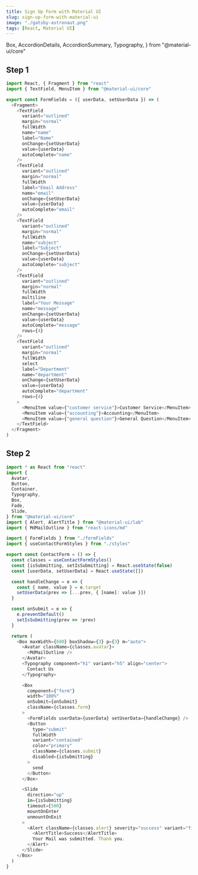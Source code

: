 ```yaml
---
title: Sign Up Form with Material UI
slug: sign-up-form-with-material-ui
image: "./gatsby-astronaut.png"
tags: [React, Material UI]
---
```


  Box,
  AccordionDetails,
  AccordionSummary,
  Typography,
} from "@material-ui/core"

## Step 1

```js
import React, { Fragment } from "react"
import { TextField, MenuItem } from "@material-ui/core"

export const FormFields = ({ userData, setUserData }) => (
  <Fragment>
    <TextField
      variant="outlined"
      margin="normal"
      fullWidth
      name="name"
      label="Name"
      onChange={setUserData}
      value={userData}
      autoComplete="name"
    />
    <TextField
      variant="outlined"
      margin="normal"
      fullWidth
      label="Email Address"
      name="email"
      onChange={setUserData}
      value={userData}
      autoComplete="email"
    />
    <TextField
      variant="outlined"
      margin="normal"
      fullWidth
      name="subject"
      label="Subject"
      onChange={setUserData}
      value={userData}
      autoComplete="subject"
    />
    <TextField
      variant="outlined"
      margin="normal"
      fullWidth
      multiline
      label="Your Message"
      name="message"
      onChange={setUserData}
      value={userData}
      autoComplete="message"
      rows={4}
    />
    <TextField
      variant="outlined"
      margin="normal"
      fullWidth
      select
      label="Department"
      name="department"
      onChange={setUserData}
      value={userData}
      autoComplete="department"
      rows={4}
    >
      <MenuItem value={"customer service"}>Customer Service</MenuItem>
      <MenuItem value={"accounting"}>Accounting</MenuItem>
      <MenuItem value={"general question"}>General Question</MenuItem>
    </TextField>
  </Fragment>
)
```

## Step 2

```js
import * as React from "react"
import {
  Avatar,
  Button,
  Container,
  Typography,
  Box,
  Fade,
  Slide,
} from "@material-ui/core"
import { Alert, AlertTitle } from "@material-ui/lab"
import { MdMailOutline } from "react-icons/md"

import { FormFields } from "./formFields"
import { useContactFormStyles } from "./styles"

export const ContactForm = () => {
  const classes = useContactFormStyles()
  const [isSubmitting, setIsSubmitting] = React.useState(false)
  const [userData, setUserData] = React.useState([])

  const handleChange = e => {
    const { name, value } = e.target
    setUserData(prev => [...prev, { [name]: value }])
  }

  const onSubmit = e => {
    e.preventDefault()
    setIsSubmitting(prev => !prev)
  }

  return (
    <Box maxWidth={600} boxShadow={3} p={3} m="auto">
      <Avatar className={classes.avatar}>
        <MdMailOutline />
      </Avatar>
      <Typography component="h1" variant="h5" align="center">
        Contact Us
      </Typography>

      <Box
        component={"form"}
        width="100%"
        onSubmit={onSubmit}
        className={classes.form}
      >
        <FormFields userData={userData} setUserData={handleChange} />
        <Button
          type="submit"
          fullWidth
          variant="contained"
          color="primary"
          className={classes.submit}
          disabled={isSubmitting}
        >
          send
        </Button>
      </Box>

      <Slide
        direction="up"
        in={isSubmitting}
        timeout={500}
        mountOnEnter
        unmountOnExit
      >
        <Alert className={classes.alert} severity="success" variant="filled">
          <AlertTitle>Success</AlertTitle>
          Your Mail was submitted. Thank you.
        </Alert>
      </Slide>
    </Box>
  )
}
```
